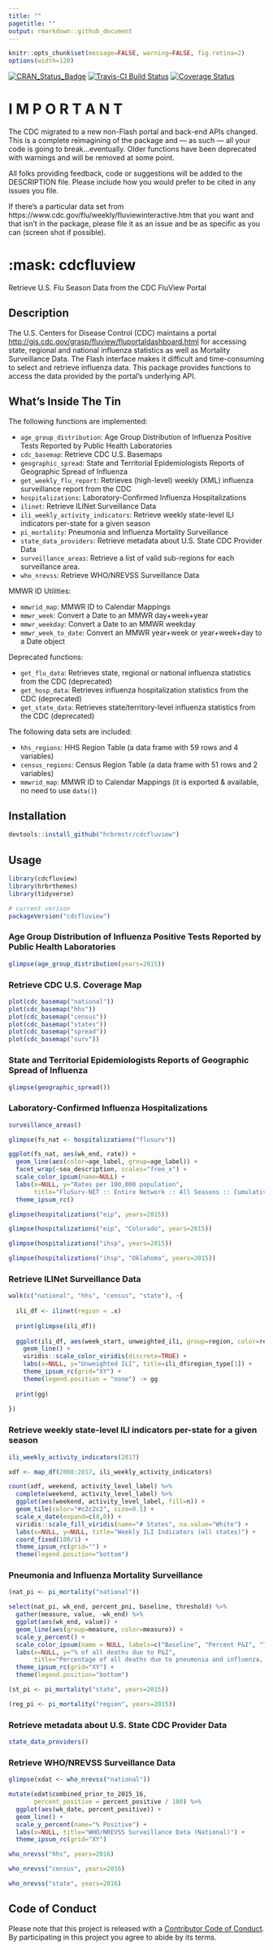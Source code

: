 ```yaml
---
title: ""
pagetitle: ""
output: rmarkdown::github_document
---
```

```r
knitr::opts_chunk$set(message=FALSE, warning=FALSE, fig.retina=2)
options(width=120)
```
[![CRAN_Status_Badge](http://www.r-pkg.org/badges/version/cdcfluview)](https://cran.r-project.org/package=cdcfluview)
[![Travis-CI Build Status](https://travis-ci.org/hrbrmstr/cdcfluview.svg?branch=master)](https://travis-ci.org/hrbrmstr/cdcfluview)
[![Coverage Status](https://img.shields.io/codecov/c/github/hrbrmstr/cdcfluview/master.svg)](https://codecov.io/github/hrbrmstr/cdcfluview?branch=master)

# I M P O R T A N T

The CDC migrated to a new non-Flash portal and back-end APIs changed. This is a complete reimagining of the package and --- as such --- all your code is going to break...eventually. Older functions have been deprecated with warnings and will be removed at some point.

All folks providing feedback, code or suggestions will be added to the DESCRIPTION file. Please include how you would prefer to be cited in any issues you file.

If there's a particular data set from https://www.cdc.gov/flu/weekly/fluviewinteractive.htm that you want and that isn't in the package, please file it as an issue and be as specific as you can (screen shot if possible).

# :mask: cdcfluview

Retrieve U.S. Flu Season Data from the CDC FluView Portal

## Description

The U.S. Centers for Disease Control (CDC) maintains a portal <http://gis.cdc.gov/grasp/fluview/fluportaldashboard.html> for accessing state, regional and national influenza statistics as well as Mortality Surveillance Data. The Flash interface makes it difficult and time-consuming to select and retrieve influenza data. This package provides functions to access the data provided by the portal's underlying API.

## What's Inside The Tin

The following functions are implemented:

- `age_group_distribution`:	Age Group Distribution of Influenza Positive Tests Reported by Public Health Laboratories
- `cdc_basemap`:	Retrieve CDC U.S. Basemaps
- `geographic_spread`:	State and Territorial Epidemiologists Reports of Geographic Spread of Influenza
- `get_weekly_flu_report`:	Retrieves (high-level) weekly (XML) influenza surveillance report from the CDC
- `hospitalizations`:	Laboratory-Confirmed Influenza Hospitalizations
- `ilinet`:	Retrieve ILINet Surveillance Data
- `ili_weekly_activity_indicators`:	Retrieve weekly state-level ILI indicators per-state for a given season
- `pi_mortality`:	Pneumonia and Influenza Mortality Surveillance
- `state_data_providers`:	Retrieve metadata about U.S. State CDC Provider Data
- `surveillance_areas`:	Retrieve a list of valid sub-regions for each surveillance area.
- `who_nrevss`:	Retrieve WHO/NREVSS Surveillance Data

MMWR ID Utilities:

- `mmwrid_map`:	MMWR ID to Calendar Mappings
- `mmwr_week`:	Convert a Date to an MMWR day+week+year
- `mmwr_weekday`:	Convert a Date to an MMWR weekday
- `mmwr_week_to_date`:	Convert an MMWR year+week or year+week+day to a Date object

Deprecated functions:

- `get_flu_data`:	Retrieves state, regional or national influenza statistics from the CDC (deprecated)
- `get_hosp_data`:	Retrieves influenza hospitalization statistics from the CDC (deprecated)
- `get_state_data`:	Retrieves state/territory-level influenza statistics from the CDC (deprecated)


The following data sets are included:

- `hhs_regions`:	HHS Region Table (a data frame with 59 rows and 4 variables)
- `census_regions`:	Census Region Table (a data frame with 51 rows and 2 variables)
- `mmwrid_map`:	MMWR ID to Calendar Mappings (it is exported & available, no need to use `data()`)

## Installation

```r
devtools::install_github("hrbrmstr/cdcfluview")
```

## Usage

```r
library(cdcfluview)
library(hrbrthemes)
library(tidyverse)

# current verison
packageVersion("cdcfluview")
```

### Age Group Distribution of Influenza Positive Tests Reported by Public Health Laboratories

```r
glimpse(age_group_distribution(years=2015))
```

### Retrieve CDC U.S. Coverage Map

```r
plot(cdc_basemap("national"))
plot(cdc_basemap("hhs"))
plot(cdc_basemap("census"))
plot(cdc_basemap("states"))
plot(cdc_basemap("spread"))
plot(cdc_basemap("surv"))
```

### State and Territorial Epidemiologists Reports of Geographic Spread of Influenza

```r
glimpse(geographic_spread())
```

### Laboratory-Confirmed Influenza Hospitalizations

```r
surveillance_areas()

glimpse(fs_nat <- hospitalizations("flusurv"))

ggplot(fs_nat, aes(wk_end, rate)) + 
  geom_line(aes(color=age_label, group=age_label)) +
  facet_wrap(~sea_description, scales="free_x") +
  scale_color_ipsum(name=NULL) +
  labs(x=NULL, y="Rates per 100,000 population",
       title="FluSurv-NET :: Entire Network :: All Seasons :: Cumulative Rate") +
  theme_ipsum_rc()

glimpse(hospitalizations("eip", years=2015))

glimpse(hospitalizations("eip", "Colorado", years=2015))

glimpse(hospitalizations("ihsp", years=2015))

glimpse(hospitalizations("ihsp", "Oklahoma", years=2015))
```

### Retrieve ILINet Surveillance Data

```r
walk(c("national", "hhs", "census", "state"), ~{
  
  ili_df <- ilinet(region = .x)
  
  print(glimpse(ili_df))
  
  ggplot(ili_df, aes(week_start, unweighted_ili, group=region, color=region)) +
    geom_line() +
    viridis::scale_color_viridis(discrete=TRUE) +
    labs(x=NULL, y="Unweighted ILI", title=ili_df$region_type[1]) +
    theme_ipsum_rc(grid="XY") +
    theme(legend.position = "none") -> gg
  
  print(gg)
  
})
```

### Retrieve weekly state-level ILI indicators per-state for a given season

```r
ili_weekly_activity_indicators(2017)

xdf <- map_df(2008:2017, ili_weekly_activity_indicators)

count(xdf, weekend, activity_level_label) %>% 
  complete(weekend, activity_level_label) %>% 
  ggplot(aes(weekend, activity_level_label, fill=n)) + 
  geom_tile(color="#c2c2c2", size=0.1) +
  scale_x_date(expand=c(0,0)) +
  viridis::scale_fill_viridis(name="# States", na.value="White") +
  labs(x=NULL, y=NULL, title="Weekly ILI Indicators (all states)") +
  coord_fixed(100/1) +
  theme_ipsum_rc(grid="") +
  theme(legend.position="bottom")
```

### Pneumonia and Influenza Mortality Surveillance

```r
(nat_pi <- pi_mortality("national"))

select(nat_pi, wk_end, percent_pni, baseline, threshold) %>% 
  gather(measure, value, -wk_end) %>% 
  ggplot(aes(wk_end, value)) + 
  geom_line(aes(group=measure, color=measure)) + 
  scale_y_percent() +
  scale_color_ipsum(name = NULL, labels=c("Baseline", "Percent P&I", "Threshold")) +
  labs(x=NULL, y="% of all deaths due to P&I",
       title="Percentage of all deaths due to pneumonia and influenza, National Summary") +
  theme_ipsum_rc(grid="XY") +
  theme(legend.position="bottom")

(st_pi <- pi_mortality("state", years=2015))

(reg_pi <- pi_mortality("region", years=2015))
```

### Retrieve metadata about U.S. State CDC Provider Data

```r
state_data_providers()
```

### Retrieve WHO/NREVSS Surveillance Data

```r
glimpse(xdat <- who_nrevss("national"))

mutate(xdat$combined_prior_to_2015_16, 
       percent_positive = percent_positive / 100) %>% 
  ggplot(aes(wk_date, percent_positive)) +
  geom_line() +
  scale_y_percent(name="% Positive") +
  labs(x=NULL, title="WHO/NREVSS Surveillance Data (National)") +
  theme_ipsum_rc(grid="XY")

who_nrevss("hhs", years=2016)

who_nrevss("census", years=2016)

who_nrevss("state", years=2016)
```

## Code of Conduct

Please note that this project is released with a [Contributor Code of Conduct](CONDUCT.md). By participating in this project you agree to abide by its terms.